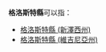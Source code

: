'''格洛斯特縣'''可以指：

*[[格洛斯特縣_(新澤西州)|格洛斯特縣 (新澤西州)]]
*[[格洛斯特縣_(維吉尼亞州)|格洛斯特縣 (維吉尼亞州)]]

{{Disambiguation|G|Cat=五字县名消歧义}}
